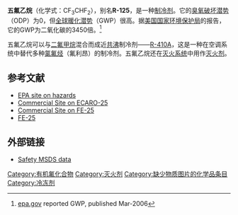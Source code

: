 {{chembox
| verifiedrevid = 413847431
|   ImageFileL1_Ref = {{chemboximage|correct|??}}
| ImageFileL1 = Pentafluoroethane.png
|   ImageSizeL1 = 120px
|   ImageFileR1 = 1,1,1,2,2-Pentafluoroethane.svg 
|   ImageSizeR1 = 150px
|   IUPACName = 1,1,1,2,2-Pentafluoroethane 
|   OtherNames = Pentafluoroethane, Genetron HFC 125, Khladon 125, Suva 125, Freon 125, Fc-125, R-125
| Section1 = {{Chembox Identifiers
|   CASNo_Ref = {{cascite}}
| CASNo = 354-33-6 
|   EINECS = 206-557-8 
|   PubChem = 9633 
|   SMILES = FC(F)C(F)(F)F 
|   InChI = 1/C2HF5/c3-1(4)2(5,6)7/h1H
  }}
| Section2 = {{Chembox Properties
|   Formula = C<sub>2</sub>HF<sub>5</sub> 
|   MolarMass = 120.02 
|   Appearance = 无色气体 
|   Density = 1.24 g/cm<sup>3</sup> 
|   MeltingPt = -103.0 °C 
|   BoilingPt = -48.5 °C 
|   Solubility =
  }}
| Section7 = {{Chembox Hazards
|   MainHazards =
|   FlashPt =
|   Autoignition =
  }}
}}
'''五氟乙烷'''（化学式：CF<sub>3</sub>CHF<sub>2</sub>），别名'''R-125'''，是一种[[制冷剂|制冷剂]]。它的[[臭氧破坏潜势|臭氧破坏潜势]]（ODP）为0，但[[全球暖化潜势|全球暖化潜势]]（GWP）很高。据[[美国国家环境保护局|美国国家环境保护局]]的报告，它的GWP为二氧化碳的3450倍。<ref>[http://www.epa.gov/EPA-AIR/2006/March/Day-29/a3030.htm epa.gov] reported GWP, published Mar-2006</ref>

五氟乙烷可以与[[二氟甲烷|二氟甲烷]]混合而成近[[共沸|共沸]]制冷剂——[[R-410A|R-410A]]，这是一种在空调系统中替代多种[[氯氟烃|氯氟烃]]（氟利昂）的制冷剂。五氟乙烷还在[[灭火系统|灭火系统]]中用作[[灭火剂|灭火剂]]。

== 参考文献 ==
{{Reflist}}
* [http://www.epa.gov/iris/subst/0683.htm EPA site on hazards]{{Wayback|url=http://www.epa.gov/iris/subst/0683.htm |date=20121026070112 }}
* [https://web.archive.org/web/20090122075136/http://fike.com/products/fsecaro.asp Commercial Site on ECARO-25]
* [http://www2.dupont.com/FE/en_US/products/fe25.html Commercial Site on FE-25]{{Wayback|url=http://www2.dupont.com/FE/en_US/products/fe25.html |date=20150428182513 }}
* [https://web.archive.org/web/20090208121302/http://sinerjiyangin.com/fe25_eng.html FE-25]


== 外部链接 ==
*[http://ptcl.chem.ox.ac.uk/MSDS/PE/1,1,1,2,2-pentafluoroethane.html Safety MSDS data]{{Wayback|url=http://ptcl.chem.ox.ac.uk/MSDS/PE/1,1,1,2,2-pentafluoroethane.html |date=20060509175542 }}
{{鹵代乙烷}}
[[Category:有机氟化合物|Category:有机氟化合物]]
[[Category:灭火剂|Category:灭火剂]]
[[Category:缺少物质图片的化学品条目|Category:缺少物质图片的化学品条目]]
[[Category:冷冻剂|Category:冷冻剂]]